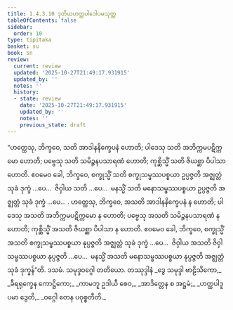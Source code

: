 ```yaml
---
title: 1.4.3.10 ဒုတိယဟတ္ထပါဒေါပမသုတ္တ
tableOfContents: false
sidebar:
  order: 10
type: tipitaka
basket: su
book: sn
review:
  current: review
  updated: '2025-10-27T21:49:17.931915'
  updated_by: ''
  notes: ''
  history:
  - state: review
    date: '2025-10-27T21:49:17.931915'
    updated_by: ''
    notes: ''
    previous_state: draft
---
```



<ReviewStatus review={frontmatter.review} showDetails={true} />

<HypothesisAnnotation frontmatter={frontmatter} />

<DynamicBreadcrumb />

<Division number="237" book="sn" e="ch" v="18" p="314">

<Paragraph number="994" book="sn">
“ဟတ္ထေသု, ဘိက္ခဝေ, သတိ အာဒါနနိက္ခေပနံ ဟောတိ; ပါဒေသု သတိ အဘိက္ကမပဋိက္ကမော ဟောတိ; ပဗ္ဗေသု သတိ သမိဉ္ဇနပသာရဏံ ဟောတိ; ကုစ္ဆိသ္မိံ သတိ ဇိဃစ္ဆာ ပိပါသာ ဟောတိ. ဧဝမေဝ ခေါ, ဘိက္ခဝေ, စက္ခုသ္မိံ သတိ စက္ခုသမ္ဖဿပစ္စယာ ဥပ္ပဇ္ဇတိ အဇ္ဈတ္တံ သုခံ ဒုက္ခံ …ပေ…  ဇိဝှါယ သတိ …ပေ…  မနသ္မိံ သတိ မနောသမ္ဖဿပစ္စယာ ဥပ္ပဇ္ဇတိ အဇ္ဈတ္တံ သုခံ ဒုက္ခံ …ပေ… .
</Paragraph>

<Paragraph number="995" book="sn">
ဟတ္ထေသု, ဘိက္ခဝေ, အသတိ အာဒါနနိက္ခေပနံ န ဟောတိ; ပါဒေသု အသတိ အဘိက္ကမပဋိက္ကမော န ဟောတိ; ပဗ္ဗေသု အသတိ သမိဉ္ဇနပသာရဏံ န ဟောတိ; ကုစ္ဆိသ္မိံ အသတိ ဇိဃစ္ဆာ ပိပါသာ န ဟောတိ. ဧဝမေဝ ခေါ, ဘိက္ခဝေ, စက္ခုသ္မိံ အသတိ စက္ခုသမ္ဖဿပစ္စယာ နုပ္ပဇ္ဇတိ အဇ္ဈတ္တံ သုခံ ဒုက္ခံ …ပေ…  ဇိဝှါယ အသတိ ဇိဝှါသမ္ဖဿပစ္စယာ နုပ္ပဇ္ဇတိ …ပေ…  မနသ္မိံ အသတိ မနောသမ္ဖဿပစ္စယာ နုပ္ပဇ္ဇတိ အဇ္ဈတ္တံ သုခံ ဒုက္ခန်”တိ.

</Paragraph>
</Division>

<Paragraph number="996" type="center" book="sn">
ဒသမံ.



</Paragraph>

<Paragraph number="997" type="center" book="sn">
သမုဒ္ဒဝဂ္ဂေါ တတိယော.



</Paragraph>

<Paragraph number="998" type="center" book="sn">
တဿုဒ္ဒါနံ


</Paragraph>

<Paragraph number="999" type="verses" book="sn">
_ဒွေ သမုဒ္ဒါ ဗာဠိသိကော,_  
_ခီရရုက္ခေန ကောဋ္ဌိကော;_  
_ကာမဘူ ဥဒါယီ စေဝ,_  
_အာဒိတ္တေန စ အဋ္ဌမံ;_  
_ဟတ္ထပါဒူပမာ ဒွေတိ,_  
_ဝဂ္ဂေါ တေန ပဝုစ္စတီတိ._
</Paragraph>